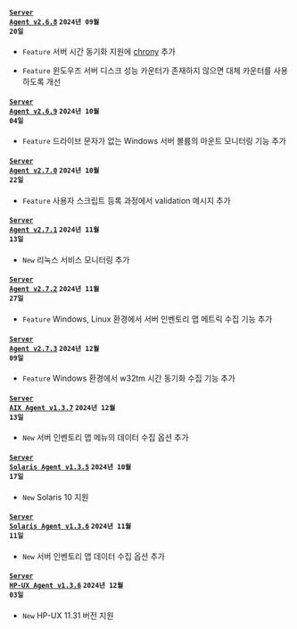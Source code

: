 #### <code class='changelog-service'><a href="https://docs.whatap.io/release-notes/server/server-2_6_8">Server Agent v2.6.8</a></code> <code class='changelog-date'>2024년 09월 20일</code>

- <code class="Feature" type="1">Feature</code> 서버 시간 동기화 지원에 <a href="https://chrony-project.org/" target="_blank" rel="noopener noreferrer">chrony</a> 추가

- <code class="Feature" type="1">Feature</code> 윈도우즈 서버 디스크 성능 카운터가 존재하지 않으면 대체 카운터를 사용하도록 개선

#### <code class='changelog-service'><a href="https://docs.whatap.io/release-notes/server/server-2_6_9">Server Agent v2.6.9</a></code> <code class='changelog-date'>2024년 10월 04일</code>

- <code class="Feature" type="1">Feature</code> 드라이브 문자가 없는 Windows 서버 볼륨의 마운트 모니터링 기능 추가

#### <code class='changelog-service'><a href="https://docs.whatap.io/release-notes/server/server-2_7_0">Server Agent v2.7.0</a></code> <code class='changelog-date'>2024년 10월 22일</code>

- <code class="Feature" type="1">Feature</code> 사용자 스크립트 등록 과정에서 validation 메시지 추가

#### <code class='changelog-service'><a href="https://docs.whatap.io/release-notes/server/server-2_7_1">Server Agent v2.7.1</a></code> <code class='changelog-date'>2024년 11월 13일</code>

- <code class="New" type="1">New</code> 리눅스 서비스 모니터링 추가

#### <code class='changelog-service'><a href="https://docs.whatap.io/release-notes/server/server-2_7_2">Server Agent v2.7.2</a></code> <code class='changelog-date'>2024년 11월 27일</code>

- <code class="Feature" type="1">Feature</code> Windows, Linux 환경에서 <span class="uitext">서버 인벤토리 맵</span> 메트릭 수집 기능 추가

#### <code class='changelog-service'><a href="https://docs.whatap.io/release-notes/server/server-2_7_3">Server Agent v2.7.3</a></code> <code class='changelog-date'>2024년 12월 09일</code>

- <code class="Feature" type="1">Feature</code> Windows 환경에서 w32tm 시간 동기화 수집 기능 추가

#### <code class='changelog-service'><a href="https://docs.whatap.io/release-notes/server-aix/server-aix-1_3_7">Server AIX Agent v1.3.7</a></code> <code class='changelog-date'>2024년 12월 13일</code>

- <code class="New" type="1">New</code> <span class="uitext">서버 인벤토리 맵</span> 메뉴의 데이터 수집 옵션 추가

#### <code class='changelog-service'><a href="https://docs.whatap.io/release-notes/server-solaris/server-solaris-1_3_5">Server Solaris Agent v1.3.5</a></code> <code class='changelog-date'>2024년 10월 17일</code>

- <code class="New" type="1">New</code> Solaris 10 지원

#### <code class='changelog-service'><a href="https://docs.whatap.io/release-notes/server-solaris/server-solaris-1_3_6">Server Solaris Agent v1.3.6</a></code> <code class='changelog-date'>2024년 11월 11일</code>

- <code class="New" type="1">New</code> <span class="uitext">서버 인벤토리 맵</span> 데이터 수집 옵션 추가

#### <code class='changelog-service'><a href="https://docs.whatap.io/release-notes/server-hp-ux/server-hp-ux-1_3_6">Server HP-UX Agent v1.3.6</a></code> <code class='changelog-date'>2024년 12월 03일</code>

- <code class="New" type="1">New</code> HP-UX 11.31 버전 지원


